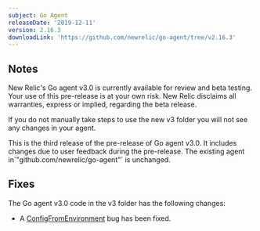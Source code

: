 ```yaml
---
subject: Go Agent
releaseDate: '2019-12-11'
version: 2.16.3
downloadLink: 'https://github.com/newrelic/go-agent/tree/v2.16.3'
---
```


## Notes

New Relic's Go agent v3.0 is currently available for review and beta testing. Your use of this pre-release is at your own risk. New Relic disclaims all warranties, express or implied, regarding the beta release.

If you do not manually take steps to use the new v3 folder you will not see any changes in your agent.

This is the third release of the pre-release of Go agent v3.0. It includes changes due to user feedback during the pre-release. The existing agent in\`"github.com/newrelic/go-agent"\` is unchanged.

## Fixes

The Go agent v3.0 code in the v3 folder has the following changes:

* A [ConfigFromEnvironment](https://godoc.org/github.com/newrelic/go-agent/v3/newrelic#ConfigFromEnvironment) bug has been fixed.

